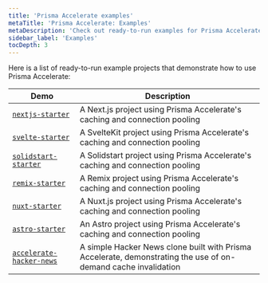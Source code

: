 ```yaml
---
title: 'Prisma Accelerate examples'
metaTitle: 'Prisma Accelerate: Examples'
metaDescription: 'Check out ready-to-run examples for Prisma Accelerate.'
sidebar_label: 'Examples'
tocDepth: 3
---
```


Here is a list of ready-to-run example projects that demonstrate how to use Prisma Accelerate:

| Demo                                            | Description                                                                |
| ----------------------------------------------- | -------------------------------------------------------------------------- |
| [`nextjs-starter`](https://github.com/prisma/prisma-examples/tree/latest/accelerate/nextjs-starter) | A Next.js project using Prisma Accelerate's caching and connection pooling |
| [`svelte-starter`](https://github.com/prisma/prisma-examples/tree/latest/accelerate/svelte-starter) | A SvelteKit project using Prisma Accelerate's caching and connection pooling |
| [`solidstart-starter`](https://github.com/prisma/prisma-examples/tree/latest/accelerate/solidstart-starter) | A Solidstart project using Prisma Accelerate's caching and connection pooling |
| [`remix-starter`](https://github.com/prisma/prisma-examples/tree/latest/accelerate/remix-starter) | A Remix project using Prisma Accelerate's caching and connection pooling |
| [`nuxt-starter`](https://github.com/prisma/prisma-examples/tree/latest/accelerate/nuxtjs-starter) | A Nuxt.js project using Prisma Accelerate's caching and connection pooling |
| [`astro-starter`](https://github.com/prisma/prisma-examples/tree/latest/accelerate/astro-starter) | An Astro project using Prisma Accelerate's caching and connection pooling |
| [`accelerate-hacker-news`](https://github.com/prisma/prisma-examples/tree/latest/accelerate/accelerate-hacker-news) | A simple Hacker News clone built with Prisma Accelerate, demonstrating the use of on-demand cache invalidation |


